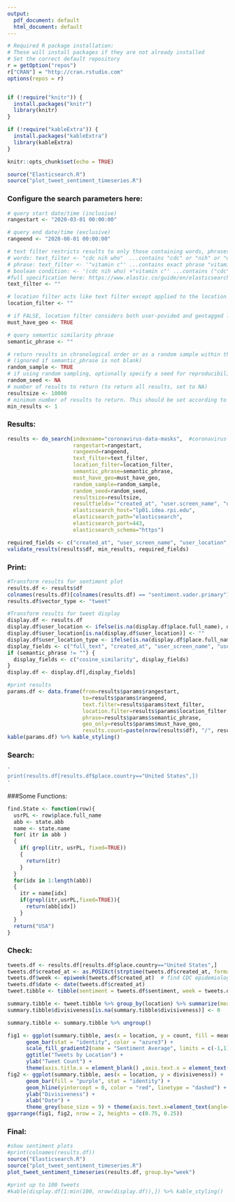 ```yaml
---
output:
  pdf_document: default
  html_document: default
---
```

```r
# Required R package installation:
# These will install packages if they are not already installed
# Set the correct default repository
r = getOption("repos")
r["CRAN"] = "http://cran.rstudio.com"
options(repos = r)


if (!require("knitr")) {
  install.packages("knitr")
  library(knitr)
}

if (!require("kableExtra")) {
  install.packages("kableExtra")
  library(kableExtra)
}

knitr::opts_chunk$set(echo = TRUE)

source("Elasticsearch.R")
source("plot_tweet_sentiment_timeseries.R")
```

### Configure the search parameters here:

```r
# query start date/time (inclusive)
rangestart <- "2020-03-01 00:00:00"

# query end date/time (exclusive)
rangeend <- "2020-08-01 00:00:00"

# text filter restricts results to only those containing words, phrases, or meeting a boolean condition. This query syntax is very flexible and supports a wide variety of filter scenarios:
# words: text_filter <- "cdc nih who"  ...contains "cdc" or "nih" or "who"
# phrase: text_filter <- '"vitamin c"' ...contains exact phrase "vitamin c"
# boolean condition: <- '(cdc nih who) +"vitamin c"' ...contains ("cdc" or "nih" or "who") and exact phrase "vitamin c"
#full specification here: https://www.elastic.co/guide/en/elasticsearch/reference/current/query-dsl-simple-query-string-query.html
text_filter <- ""

# location filter acts like text filter except applied to the location of the tweet instead of its text body.
location_filter <- ""

# if FALSE, location filter considers both user-povided and geotagged locations. If TRUE, only geotagged locations are considered.
must_have_geo <- TRUE 

# query semantic similarity phrase
semantic_phrase <- ""

# return results in chronological order or as a random sample within the range
# (ignored if semantic_phrase is not blank)
random_sample <- TRUE
# if using random sampling, optionally specify a seed for reproducibility. For no seed, set to NA.
random_seed <- NA
# number of results to return (to return all results, set to NA)
resultsize <- 10000
# minimum number of results to return. This should be set according to the needs of the analysis (i.e. enough samples for statistical significance)
min_results <- 1
```

### Results:

```r
results <- do_search(indexname="coronavirus-data-masks",  #coronavirus-data-masks
                     rangestart=rangestart,
                     rangeend=rangeend,
                     text_filter=text_filter,
                     location_filter=location_filter,
                     semantic_phrase=semantic_phrase,
                     must_have_geo=must_have_geo,
                     random_sample=random_sample,
                     random_seed=random_seed,
                     resultsize=resultsize,
                     resultfields='"created_at", "user.screen_name", "user.location", "place.full_name", "place.country", "text", "full_text", "extended_tweet.full_text", "sentiment.vader.primary"',
                     elasticsearch_host="lp01.idea.rpi.edu",
                     elasticsearch_path="elasticsearch",
                     elasticsearch_port=443,
                     elasticsearch_schema="https")

required_fields <- c("created_at", "user_screen_name", "user_location", "place.full_name", "place.country", "full_text", "sentiment.vader.primary")
validate_results(results$df, min_results, required_fields)

```

### Print:
```r
#Transform results for sentiment plot
results.df <- results$df
colnames(results.df)[colnames(results.df) == "sentiment.vader.primary"] <- "sentiment"
results.df$vector_type <- "tweet"

#Transform results for tweet display
display.df <- results.df
display.df$user_location <- ifelse(is.na(display.df$place.full_name), display.df$user_location, paste(display.df$place.full_name, display.df$place.country, sep=", "))
display.df$user_location[is.na(display.df$user_location)] <- ""
display.df$user_location_type <- ifelse(is.na(display.df$place.full_name), "User", "Place")
display_fields <- c("full_text", "created_at", "user_screen_name", "user_location", "user_location_type", "sentiment")
if (semantic_phrase != "") {
  display_fields <- c("cosine_similarity", display_fields)
}
display.df <- display.df[,display_fields]

#print results
params.df <- data.frame(from=results$params$rangestart, 
                        to=results$params$rangeend,
                        text.filter=results$params$text_filter,
                        location.filter=results$params$location_filter,
                        phrase=results$params$semantic_phrase,
                        geo_only=results$params$must_have_geo,
                        results.count=paste(nrow(results$df), "/", results$total))
kable(params.df) %>% kable_styling()
```
### Search: 
```r
'
print(results.df[results.df$place.country=="United States",])
'
```

###Some Functions: 
```r
find.State <- function(row){
  usrPL <- row$place.full_name
  abb <- state.abb 
  name <- state.name 
  for( itr in abb )
  {
    if( grepl(itr, usrPL, fixed=TRUE))
    {
      return(itr)
    }
  }
  for(idx in 1:length(abb))
  {
    itr = name[idx]
    if(grepl(itr,usrPL,fixed=TRUE)){
      return(abb[idx])
    }
  }
  return("USA")
}
```


### Check:
```r
tweets.df <- results.df[results.df$place.country=="United States",]
tweets.df$created_at <- as.POSIXct(strptime(tweets.df$created_at, format="%a %b %d %H:%M:%S +0000 %Y", tz="UTC"))
tweets.df$week <- epiweek(tweets.df$created_at)  # find CDC epidemiological week
tweets.df$date <- date(tweets.df$created_at)
tweet.tibble <- tibble(sentiment = tweets.df$sentiment, week = tweets.df$week, date = tweets.df$date, datetime = tweets.df$created_at, location = apply(tweets.df,1,find.State)  )

summary.tibble <- tweet.tibble %>% group_by(location) %>% summarize(mean_sentiment = mean(sentiment), sd_sentiment = sd(sentiment), count = length(datetime), divisiveness = divisiveness_score(sentiment))
summary.tibble$divisiveness[is.na(summary.tibble$divisiveness)] <- 0

summary.tibble <- summary.tibble %>% ungroup()

fig1 <- ggplot(summary.tibble, aes(x = location, y = count, fill = mean_sentiment)) + 
      geom_bar(stat = "identity", color = "azure3") + 
      scale_fill_gradient2(name = "Sentiment Average", limits = c(-1,1), low = "red", mid = "white", high = "green", midpoint = 0) +
      ggtitle("Tweets by Location") + 
      ylab("Tweet Count") +
      theme(axis.title.x = element_blank() ,axis.text.x = element_text(angle = 90, vjust = 0.5, hjust=1)   )
fig2 <- ggplot(summary.tibble, aes(x = location, y = divisiveness)) + 
      geom_bar(fill = "purple", stat = "identity") + 
      geom_hline(yintercept = 0, color = "red", linetype = "dashed") +
      ylab("Divisiveness") +
      xlab("Date") + 
      theme_grey(base_size = 9) + theme(axis.text.x=element_text(angle=90))
ggarrange(fig1, fig2, nrow = 2, heights = c(0.75, 0.25))
```


### Final:
```r
#show sentiment plots
#print(colnames(results.df))
source("Elasticsearch.R")
source("plot_tweet_sentiment_timeseries.R")
plot_tweet_sentiment_timeseries(results.df, group.by="week")

#print up to 100 tweets
#kable(display.df[1:min(100, nrow(display.df)),]) %>% kable_styling()
```


























